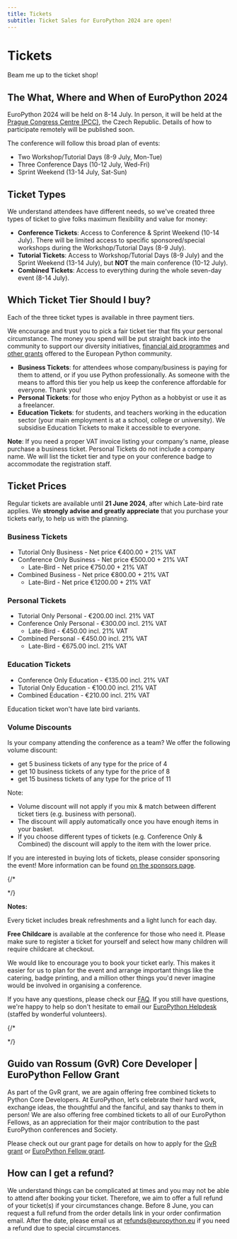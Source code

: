 ```yaml
---
title: Tickets
subtitle: Ticket Sales for EuroPython 2024 are open!
---
```


# Tickets

<div style={{textAlign: "center"}}>
    <ButtonLink href="https://tickets.europython.eu/">Beam me up to the ticket shop!</ButtonLink>
</div>

## The What, Where and When of EuroPython 2024

EuroPython 2024 will be held on 8-14 July. In person, it will be held at
the [Prague Congress Centre (PCC)](https://www.praguecc.cz/en/homepage), the Czech Republic.
Details of how to participate remotely will be published soon.

The conference will follow this broad plan of events:

- Two Workshop/Tutorial Days (8-9 July, Mon-Tue)
- Three Conference Days (10-12 July, Wed-Fri)
- Sprint Weekend (13-14 July, Sat-Sun)

## Ticket Types

We understand attendees have different needs, so we've created three types of
ticket to give folks maximum flexibility and value for money:

- **Conference Tickets**: Access to Conference & Sprint Weekend (10-14 July).
  There will be limited access to specific sponsored/special workshops during
  the Workshop/Tutorial Days (8-9 July).
- **Tutorial Tickets**: Access to Workshop/Tutorial Days (8-9 July) and the
  Sprint Weekend (13-14 July), but **NOT** the main conference (10-12 July).
- **Combined Tickets**: Access to everything during the whole seven-day
  event (8-14 July).

## Which Ticket Tier Should I buy?

Each of the three ticket types is available in three payment tiers.

We encourage and trust you to pick a fair ticket tier that fits your personal
circumstance. The money you spend will be put straight back into the community
to support our diversity initiatives,
[financial aid programmes](https://ep2024.europython.eu/finaid) and
[other grants](https://www.europython-society.org/grants/)
offered to the European Python community.

- **Business Tickets**: for attendees whose company/business is paying for
  them to attend, or if you use Python professionally. As someone with the
  means to afford this tier you help us keep the conference affordable for
  everyone. Thank you!
- **Personal Tickets**: for those who enjoy Python as a hobbyist or use it as
  a freelancer.
- **Education Tickets**: for students, and teachers working in the education
  sector (your main employment is at a school, college or university). We subsidise Education Tickets to make it accessible to everyone.

**Note**: If you need a proper VAT invoice listing your company's name, please
purchase a business ticket. Personal Tickets do not include a company name. We
will list the ticket tier and type on your conference badge to accommodate the
registration staff.


## Ticket Prices

Regular tickets are available until **21 June 2024**, after which Late-bird rate applies. We **strongly advise and greatly appreciate** that you purchase your tickets early, to help us with the planning.



### Business Tickets
- Tutorial Only Business - Net price €400.00 + 21% VAT
- Conference Only Business - Net price €500.00 + 21% VAT
    - Late-Bird - Net price €750.00 + 21% VAT
- Combined Business - Net price €800.00 + 21% VAT
    - Late-Bird - Net price €1200.00 + 21% VAT


### Personal Tickets
- Tutorial Only Personal - €200.00 incl. 21% VAT
- Conference Only Personal - €300.00 incl. 21% VAT
    - Late-Bird - €450.00 incl. 21% VAT
- Combined Personal - €450.00 incl. 21% VAT
    - Late-Bird - €675.00 incl. 21% VAT


### Education Tickets
- Conference Only Education - €135.00 incl. 21% VAT
- Tutorial Only Education - €100.00 incl. 21% VAT
- Combined Education - €210.00 incl. 21% VAT

Education ticket won't have late bird variants.

### Volume Discounts

Is your company attending the conference as a team? We offer the following volume discount:

- get 5 business tickets of any type for the price of 4
- get 10 business tickets of any type for the price of 8
- get 15 business tickets of any type for the price of 11

Note:

- Volume discount will not apply if you mix & match between different ticket tiers (e.g. business with personal).
- The discount will apply automatically once you have enough items in your basket.
- If you choose different types of tickets (e.g. Conference Only & Combined) the discount will apply to the item with the lower price.

If you are interested in buying lots of tickets, please consider sponsoring the event! More information can be found [on the sponsors page](./sponsor.mdx).

{/*
<!-- #FIXME Add volume discount for personal tier.  -->

 <!-- Ready to order? We will configure the discount to be automatic! Put your orders in the basket and enjoy! As a special thank you, if you want us to send out a mention on one of our social channels welcoming your team, feel free to email us at [info@europython.eu](mailto:info@europython.eu) 👐 -->
 */}

**Notes:**

Every ticket includes break refreshments and a light lunch for each day.

**Free Childcare** is available at the conference for those who need it. Please make sure to register a ticket for yourself and select how many children will require childcare at checkout.

We would like to encourage you to book your ticket early.
This makes it easier for us to plan for the event and arrange important things like the catering, badge printing, and a million other things you'd never imagine would be involved in organising a conference.

If you have any questions, please check our [FAQ](/faq).
If you still have questions, we're happy to help so don't hesitate to email our [EuroPython Helpdesk](mailto:helpdesk@europython.eu) (staffed by wonderful volunteers).

{/*
<!-- ### Online Tickets

To be announced later.

[Subscribe to our newsletter](https://blog.europython.eu/#/portal/signup) to
keep in the know! -->
*/}

## Guido van Rossum (GvR) Core Developer | EuroPython Fellow Grant
As part of the GvR grant, we are again offering free combined tickets to Python Core Developers. At EuroPython, let’s celebrate their hard work, exchange ideas, the thoughtful and the fanciful, and say thanks to them in person!
We are also offering free combined tickets to all of our EuroPython Fellows, as an appreciation for their major contribution to the past EuroPython conferences and Society.

Please check out our grant page for details on how to apply for the [GvR grant](https://www.europython-society.org/grants/#guido-van-rossum-core-developer-grant) or [EuroPython Fellow grant](https://www.europython-society.org/europython-society-fellow-grant/).

## How can I get a refund?
We understand things can be complicated at times and you may not be able to attend after booking your ticket. Therefore, we aim to offer a full refund of your ticket(s) if your circumstances change. Before 8 June, you can request a full refund from the order details link in your order confirmation email. After the date, please email us at [refunds@europython.eu](mailto:refunds@europython.eu) if you need a refund due to special circumstances.
